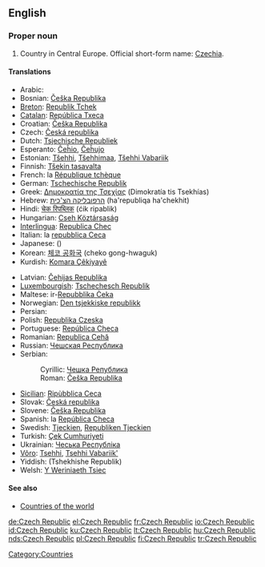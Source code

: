 ==English==
{{wikipedia}}

===Proper noun===
{{en-proper noun}}

# Country in Central Europe. Official short-form name: [[Czechia]].

====Translations====
{{trans-top|country in Central Europe}}
*Arabic: {{ARchar|[[جمهورية التشيك]]}}
*Bosnian: [[Češka Republika]] {{f}}
*[[Breton]]: [[Republik Tchek]]
*[[Catalan]]: [[República Txeca]] {{f}}
*Croatian: [[Češka Republika]] {{f}}
*Czech: [[Česká republika]] {{f}}
*Dutch: [[Tsjechische Republiek]]
*Esperanto: [[Ĉeĥio]], [[Ĉeĥujo]]
*Estonian: [[Tšehhi]], [[Tšehhimaa]], [[Tšehhi Vabariik]]
*Finnish: [[Tšekin tasavalta]]
*French: la [[République tchèque]] {{f}}
*German: [[Tschechische Republik]]
*Greek: [[Δημοκρατία της Τσεχίας]] (Dimokratía tis Tsekhías) {{f}}
*Hebrew: [[הרפובליקה הצ'כית]] (ha'republiqa ha'chekhit)
*Hindi: [[चेक रिपब्लिक]] (ćik ripablik)
*Hungarian: [[Cseh Köztársaság]]
*[[Interlingua]]: [[Republica Chec]]
*Italian: la [[repubblica Ceca]] {{f}}
*Japanese: {{t|ja|チェコ共和国|tr=Cheko-kyōwakoku|sc=Jpan}}({{Jpan|ちぇこきょうわこく}})
*Korean: [[체코 공화국]] (cheko gong-hwaguk)
*Kurdish: [[Komara Çêkiyayê]]
{{trans-mid}}
*Latvian: [[Čehijas Republika]] {{f}}
*[[Luxembourgish]]: [[Tschechesch Republik]]
*Maltese: ir-[[Repubblika Ċeka]]
*Norwegian: [[Den tsjekkiske republikk]]
*Persian: {{FAchar|[[جمهوری چک]]}}
*Polish: [[Republika Czeska]] {{f}}
*Portuguese: [[República Checa]]
*Romanian: [[Republica Cehă]] {{f}}
*Russian: [[Чешская Республика]] {{f}}
*Serbian:
*: Cyrillic: [[Чешка Република]] {{f}}
*: Roman: [[Češka Republika]] {{f}}
*[[Sicilian]]: [[Ripùbblica Ceca]] {{f}}
*Slovak: [[Česká republika]] {{f}}
*Slovene: [[Češka Republika]] {{f}}
*Spanish: la [[República Checa]] {{f}}
*Swedish: [[Tjeckien]], [[Republiken Tjeckien]]
*Turkish: [[Çek Cumhuriyeti]]
*Ukrainian: [[Чеська Республіка]]
*[[Võro]]: [[Tsehhi]], [[Tsehhi Vabariik']]
*Yiddish: (Tshekhishe Republik)
*Welsh: [[Y Weriniaeth Tsiec]]
{{trans-bottom}}

====See also====
* [[Appendix:Countries of the world|Countries of the world]]

[[Category:Countries]]

[[de:Czech Republic]]
[[el:Czech Republic]]
[[fr:Czech Republic]]
[[io:Czech Republic]]
[[id:Czech Republic]]
[[ku:Czech Republic]]
[[lt:Czech Republic]]
[[hu:Czech Republic]]
[[nds:Czech Republic]]
[[pl:Czech Republic]]
[[fi:Czech Republic]]
[[tr:Czech Republic]]